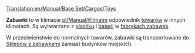 [[Translation:en/Manual/Base Set/Cargos/Toys]]

{{pl/Manual/Base Set/Cargos/Ładunek|name=Zabawki
|image=en/Manual/Base Set/ToyFactory.png
|produced=[[pl/Manual/Base Set/Industries/Fabryka zabawek|Fabryka zabawek]]
|accepted=[[pl/Manual/Base Set/Industries/Sklep z zabawkami|Sklep z zabawkami]]
}}

'''Zabawki''' to w klimacie [[pl/Manual/Klimat]]m odpowiednik [[pl/Manual/Base Set/Cargos/Towary|towarów]] w innych klimatach. Są wytwarzane z [[pl/Manual/Base Set/Cargos/Plastik|plastiku]] i [[pl/Manual/Base Set/Cargos/Baterie|baterii]] w [[pl/Manual/Base Set/Industries/Fabryka zabawek|fabrykach zabawek]].

W przeciwieństwie do normalnych towarów, zabawki są transportowane do [[pl/Manual/Base Set/Industries/Sklep z zabawkami|Sklepów z zabawkami]] zamiast budynków miejskich.

{{pl/Manual/Navbox Ładunek}}
